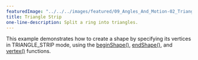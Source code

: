 ---
featuredImage: "../../../images/featured/09_Angles_And_Motion-02_Triangle_Strip-thumbnail.png"
title: Triangle Strip
one-line-description: Split a ring into triangles.
---

This example demonstrates how to create a shape
by specifying its vertices in TRIANGLE_STRIP mode, using the
<a href="https://p5js.org/reference/#/p5/beginShape">beginShape()</a>,
<a href="https://p5js.org/reference/#/p5/endShape">endShape()</a>,
and
<a href="https://p5js.org/reference/#/p5/vertex">vertex()</a>
functions.